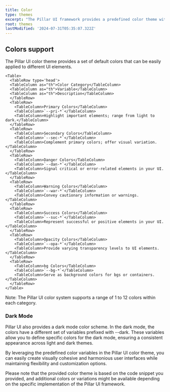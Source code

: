 ```yaml
---
title: Color
type: themes
excerpt: "The Pillar UI framework provides a predefined color theme with a set of variables that you can use to maintain consistency and create visually appealing user interfaces. The color theme consists of primary, secondary, danger, warning, and success colors, along with opacity and bg colors. Let's explore each category in detail."
root: themes
lastModified: '2024-07-31T05:35:07.322Z'
---
```


## Colors support

The Pillar UI color theme provides a set of default colors that can be easily applied to different UI elements.

    <Table>
      <TableRow type='head'>
      <TableColumn as="th">Color Category</TableColumn>
      <TableColumn as="th">Variable</TableColumn>
      <TableColumn as="th">Description</TableColumn>
      </TableRow>
      <TableRow>
        <TableColumn>Primary Colors</TableColumn>
        <TableColumn>`--pri-*`</TableColumn>
        <TableColumn>Highlight important elements; range from light to dark.</TableColumn>
      </TableRow>
      <TableRow>
        <TableColumn>Secondary Colors</TableColumn>
        <TableColumn>`--sec-*`</TableColumn>
        <TableColumn>Complement primary colors; offer visual variation.</TableColumn>
      </TableRow>
      <TableRow>
        <TableColumn>Danger Colors</TableColumn>
        <TableColumn>`--dan-*`</TableColumn>
        <TableColumn>Signal critical or error-related elements in your UI.</TableColumn>
      </TableRow>
      <TableRow>
        <TableColumn>Warning Colors</TableColumn>
        <TableColumn>`--war-*`</TableColumn>
        <TableColumn>Convey cautionary information or warnings.</TableColumn>
      </TableRow>
      <TableRow>
        <TableColumn>Success Colors</TableColumn>
        <TableColumn>`--suc-*`</TableColumn>
        <TableColumn>Represent successful or positive elements in your UI.</TableColumn>
      </TableRow>
      <TableRow>
        <TableColumn>Opacity Colors</TableColumn>
        <TableColumn>`--opa-*`</TableColumn>
        <TableColumn>Provide varying transparency levels to UI elements.</TableColumn>
      </TableRow>
      <TableRow>
        <TableColumn>bg Colors</TableColumn>
        <TableColumn>`--bg-*`</TableColumn>
        <TableColumn>Serve as background colors for bgs or containers.</TableColumn>
      </TableRow>
    </Table>

Note: The Pillar UI color system supports a range of 1 to 12 colors within each category.

### Dark Mode

Pillar UI also provides a dark mode color scheme. In the dark mode, the colors have a different set of variables prefixed with --dark. These variables allow you to define specific colors for the dark mode, ensuring a consistent appearance across light and dark themes.

By leveraging the predefined color variables in the Pillar UI color theme, you can easily create visually cohesive and harmonious user interfaces while maintaining flexibility and customization options.

Please note that the provided color theme is based on the code snippet you provided, and additional colors or variations might be available depending on the specific implementation of the Pillar UI framework.

<Colors />
